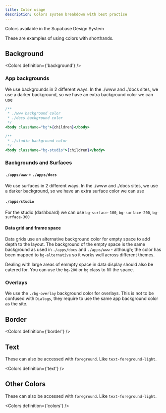 ```yaml
---
title: Color usage
description: Colors system breakdown with best practise
---
```


Colors available in the Supabase Design System

These are examples of using colors with shorthands.

## Background

<Colors definition={'background'} />

### App backgrounds

We use backgrounds in 2 different ways. In the ./www and ./docs sites, we use a darker background, so we have an extra background color we can use

```jsx
/**
 * ./www background color
 * ./docs background color
 */
<body className="bg">{children}</body>

/**
 * ./studio background color
 */
<body className="bg-studio">{children}</body>
```

### Backgrounds and Surfaces

#### `./apps/www` + `./apps/docs`

We use surfaces in 2 different ways. In the ./www and ./docs sites, we use a darker background, so we have an extra surface color we can use

<CodeFragment name="color-usage-surface-www-and-docs" />

#### `./apps/studio`

For the studio (dashboard) we can use `bg-surface-100`, `bg-surface-200`, `bg-surface-300`

<CodeFragment name="color-usage-surface-studio" />

#### Data grid and frame space

Data grids use an alternative background color for empty space to add depth to the layout.
The background of the empty space is the same background as used in `./apps/docs` and `./apps/www` - although; the color has been mapped to `bg-alternative` so it works well across different themes.

<CodeFragment name="color-usage-surface-studio-frame" />

Dealing with large areas of emmpty space in data display should also be catered for. You can use the `bg-200` or `bg` class to fill the space.

### Overlays

We use the `./bg-overlay` background color for overlays.
This is not to be confused with `Dialogs`, they require to use the same app background color as the site.

## Border

<Colors definition={'border'} />

## Text

These can also be accessed with `foreground`. Like `text-foreground-light`.

<Colors definition={'text'} />

## Other Colors

These can also be accessed with `foreground`. Like `text-foreground-light`.

<Colors definition={'colors'} />
```
